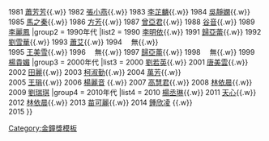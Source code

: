 {{Navbox with columns
|name    = 金鐘獎戲劇節目女主角獎
|titlestyle = background: yellow
|title   = '''電視[[金鐘獎]]戲劇節目女主角獎'''
|groupstyle = background: #dcb28c
|group1 = 1980年代
|list1 =  1980 [[劉明 (演員)|劉明]]{{.w}} 1981 [[蕭芳芳]]{{.w}} 1982 [[張小燕 (臺灣)|張小燕]]{{.w}} 1983 [[李芷麟]]{{.w}} 1984 [[吳靜嫻]]{{.w}} <br/ >1985 [[馬之秦]]{{.w}} 1986 [[方芳]]{{.w}} 1987 [[曾亞君]]{{.w}} 1988 [[谷音]]{{.w}} 1989 [[李麗鳳]]
|group2 = 1990年代
|list2 =  1990 [[李明依]]{{.w}} 1991 [[歸亞蕾]]{{.w}} 1992 [[劉雪華]]{{.w}} 1993 [[蕭艾]]{{.w}} 1994 　無{{.w}} <br/ >1995 [[王美雪]]{{.w}} 1996 　無{{.w}}  1997 [[歸亞蕾]]{{.w}} 1998 　無{{.w}}  1999 [[楊貴媚]]
|group3 = 2000年代
|list3 = 2000 [[劉若英]]{{.w}} 2001 [[唐美雲]]{{.w}} 2002 [[田麗]]{{.w}} 2003 [[柯淑勤]]{{.w}} 2004 [[萬芳]]{{.w}} <br/ >2005 [[王琄]]{{.w}} 2006 [[楊麗音]] {{.w}} 2007 [[高慧君]]{{.w}} 2008 [[林依晨]]{{.w}} 2009 [[劉瑞琪]]
|group4 = 2010年代
|list4 = 2010 [[楊丞琳]]{{.w}} 2011 [[天心 (藝人)|天心]]{{.w}} 2012 [[林依晨]]{{.w}} 2013 [[苗可麗]]{{.w}} 2014 [[鍾欣凌]] {{.w}} <br/ >2015
}}
<noinclude>
[[Category:金鐘獎模板]]
</noinclude>